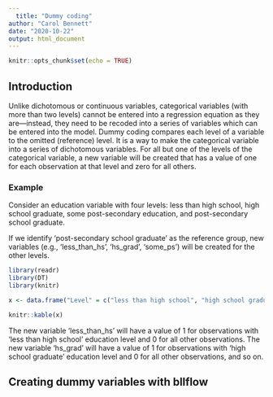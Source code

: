 ```yaml
---
  title: "Dummy coding"
author: "Carol Bennett"
date: "2020-10-22"
output: html_document
---
```

  
```r
knitr::opts_chunk$set(echo = TRUE)
```

## Introduction
Unlike dichotomous or continuous variables, categorical variables (with more than two levels) cannot be entered into a regression equation as they are—instead, they need to be recoded into a series of variables which can be entered into the model. Dummy coding compares each level of a variable to the omitted (reference) level. It is a way to make the categorical variable into a series of dichotomous variables. For all but one of the levels of the categorical variable, a new variable will be created that has a value of one for each observation at that level and zero for all others.

### Example

Consider an education variable with four levels: less than high school, high school graduate, some post-secondary education, and post-secondary school graduate.

If we identify 'post-secondary school graduate' as the reference group, new variables (e.g., 'less_than_hs', 'hs_grad', 'some_ps') will be created for the other levels. 

```r
library(readr)
library(DT)
library(knitr)

x <- data.frame("Level" = c("less than high school", "high school graduate", "some post-secconday education", "post-secondary school graduate"), "less_than_hs" = c(1,0,0,0), "hs_grad" = c(0,1,0,0), "some_ps" = c(0,0,1,0), stringsAsFactors = TRUE)

knitr::kable(x)
```

The new variable 'less_than_hs' will have a value of 1 for observations with 'less than high school' education level and 0 for all other observations. The new variable 'hs_grad' will have a value of 1 for observations with 'high school graduate' education level and 0 for all other observations, and so on.

## Creating dummy variables with bllflow